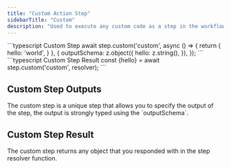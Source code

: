 ```yaml
---
title: "Custom Action Step"
sidebarTitle: "Custom"
description: "Used to execute any custom code as a step in the workflow."
---
```


<RequestExample>
    ```typescript Custom Step
    await step.custom('custom', async () => {
        return {
            hello: 'world',
        }
    }, {
        outputSchema: z.object({
            hello: z.string(),
        }),
    });
    ```
</RequestExample>

<ResponseExample>
  ```typescript Custom Step Result const {hello} = await step.custom('custom',
  resolver); ```
</ResponseExample>

## Custom Step Outputs

<ParamField path="object" type="object" required>
  The custom step is a unique step that allows you to specify the output of the
  step, the output is strongly typed using the `outputSchema`.
</ParamField>

## Custom Step Result

<ParamField path="object" type="object">
  The custom step returns any object that you responded with in the step
  resolver function.
</ParamField>
